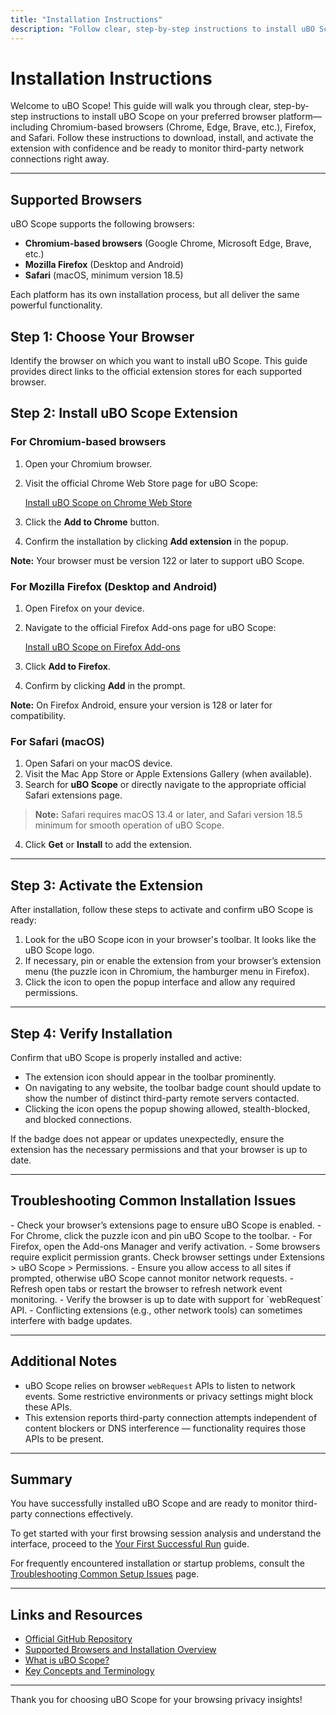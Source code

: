 ```yaml
---
title: "Installation Instructions"
description: "Follow clear, step-by-step instructions to install uBO Scope on major platforms including Chromium-based browsers, Firefox, and Safari. This page takes you from download to activation, with direct store links and visual guidance, ensuring your first launch is successful."
---
```


# Installation Instructions

Welcome to uBO Scope! This guide will walk you through clear, step-by-step instructions to install uBO Scope on your preferred browser platform—including Chromium-based browsers (Chrome, Edge, Brave, etc.), Firefox, and Safari. Follow these instructions to download, install, and activate the extension with confidence and be ready to monitor third-party network connections right away.

---

## Supported Browsers

uBO Scope supports the following browsers:

- **Chromium-based browsers** (Google Chrome, Microsoft Edge, Brave, etc.)
- **Mozilla Firefox** (Desktop and Android)
- **Safari** (macOS, minimum version 18.5)

Each platform has its own installation process, but all deliver the same powerful functionality.

## Step 1: Choose Your Browser

Identify the browser on which you want to install uBO Scope. This guide provides direct links to the official extension stores for each supported browser.

## Step 2: Install uBO Scope Extension

### For Chromium-based browsers

1. Open your Chromium browser.
2. Visit the official Chrome Web Store page for uBO Scope:

   [Install uBO Scope on Chrome Web Store](https://chromewebstore.google.com/detail/ubo-scope/bbdpgcaljkaaigfcomhidmneffjjjfgp)

3. Click the **Add to Chrome** button.
4. Confirm the installation by clicking **Add extension** in the popup.

**Note:** Your browser must be version 122 or later to support uBO Scope.

### For Mozilla Firefox (Desktop and Android)

1. Open Firefox on your device.
2. Navigate to the official Firefox Add-ons page for uBO Scope:

   [Install uBO Scope on Firefox Add-ons](https://addons.mozilla.org/firefox/addon/ubo-scope/)

3. Click **Add to Firefox**.
4. Confirm by clicking **Add** in the prompt.

**Note:** On Firefox Android, ensure your version is 128 or later for compatibility.

### For Safari (macOS)

1. Open Safari on your macOS device.
2. Visit the Mac App Store or Apple Extensions Gallery (when available).
3. Search for **uBO Scope** or directly navigate to the appropriate official Safari extensions page.


> **Note:** Safari requires macOS 13.4 or later, and Safari version 18.5 minimum for smooth operation of uBO Scope.

4. Click **Get** or **Install** to add the extension.

---

## Step 3: Activate the Extension

After installation, follow these steps to activate and confirm uBO Scope is ready:

1. Look for the uBO Scope icon in your browser's toolbar. It looks like the uBO Scope logo.
2. If necessary, pin or enable the extension from your browser’s extension menu (the puzzle icon in Chromium, the hamburger menu in Firefox).
3. Click the icon to open the popup interface and allow any required permissions.

---

## Step 4: Verify Installation

Confirm that uBO Scope is properly installed and active:

- The extension icon should appear in the toolbar prominently.
- On navigating to any website, the toolbar badge count should update to show the number of distinct third-party remote servers contacted.
- Clicking the icon opens the popup showing allowed, stealth-blocked, and blocked connections.

<Tip>
If the badge does not appear or updates unexpectedly, ensure the extension has the necessary permissions and that your browser is up to date.
</Tip>

---

## Troubleshooting Common Installation Issues

<AccordionGroup title="Common Installation Pitfalls and Solutions">
<Accordion title="Extension Icon Missing">
- Check your browser’s extensions page to ensure uBO Scope is enabled.
- For Chrome, click the puzzle icon and pin uBO Scope to the toolbar.
- For Firefox, open the Add-ons Manager and verify activation.
</Accordion>
<Accordion title="Permissions Denied or Not Prompted">
- Some browsers require explicit permission grants. Check browser settings under Extensions > uBO Scope > Permissions.
- Ensure you allow access to all sites if prompted, otherwise uBO Scope cannot monitor network requests.
</Accordion>
<Accordion title="Badge Count Not Updating">
- Refresh open tabs or restart the browser to refresh network event monitoring.
- Verify the browser is up to date with support for `webRequest` API.
- Conflicting extensions (e.g., other network tools) can sometimes interfere with badge updates.
</Accordion>
</AccordionGroup>

---

## Additional Notes

- uBO Scope relies on browser `webRequest` APIs to listen to network events. Some restrictive environments or privacy settings might block these APIs.
- This extension reports third-party connection attempts independent of content blockers or DNS interference — functionality requires those APIs to be present.

---

## Summary

You have successfully installed uBO Scope and are ready to monitor third-party connections effectively.

To get started with your first browsing session analysis and understand the interface, proceed to the [Your First Successful Run](../first-run-and-validation/getting-started-extension) guide.

For frequently encountered installation or startup problems, consult the [Troubleshooting Common Setup Issues](../first-run-and-validation/troubleshooting-install) page.

---

## Links and Resources

- [Official GitHub Repository](https://github.com/gorhill/uBO-Scope)
- [Supported Browsers and Installation Overview](../../overview/overview-features-architecture/supported-browsers-and-installation)
- [What is uBO Scope?](../../overview/core-introduction/what-is-ubo-scope)
- [Key Concepts and Terminology](../../overview/core-introduction/key-concepts-and-terminology)

---

Thank you for choosing uBO Scope for your browsing privacy insights!